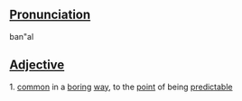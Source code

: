 ==[[Pronunciation]]==
ban"al

==[[Adjective]]==
1. [[common]] in a [[boring]] [[way]], to the [[point]] of being [[predictable]]